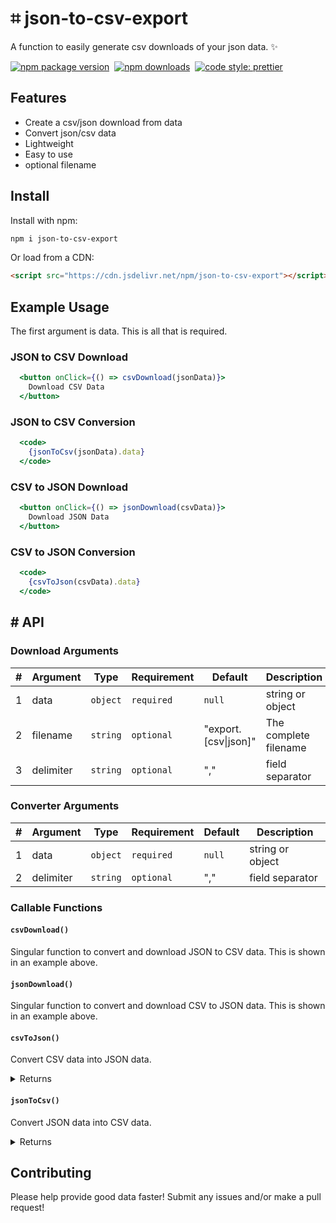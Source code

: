 

# ⌗ json-to-csv-export
A function to easily generate csv downloads of your json data. ✨

[![npm package version](https://badge.fury.io/js/json-to-csv-export.svg)](https://www.npmjs.com/package/json-to-csv-export)&nbsp;
[![npm downloads](https://img.shields.io/npm/dm/json-to-csv-export)](https://www.npmjs.com/package/json-to-csv-export)&nbsp;
[![code style: prettier](https://img.shields.io/badge/code_style-prettier-ff69b4.svg)](https://prettier.io)


<Head>
  <title>json-to-csv-export</title>
</Head>

## Features
- Create a csv/json download from data
- Convert json/csv data
- Lightweight
- Easy to use
- optional filename

## Install

Install with npm:
```sh
npm i json-to-csv-export
```
Or load from a CDN:
```html
<script src="https://cdn.jsdelivr.net/npm/json-to-csv-export"></script>
```

## Example Usage
The first argument is data. This is all that is required.

### JSON to CSV Download
```.jsx
  <button onClick={() => csvDownload(jsonData)}>
    Download CSV Data
  </button>
```

### JSON to CSV Conversion
```.jsx
  <code>
    {jsonToCsv(jsonData).data}
  </code>
```

### CSV to JSON Download
```.jsx
  <button onClick={() => jsonDownload(csvData)}>
    Download JSON Data
  </button>
```

### CSV to JSON Conversion
```.jsx
  <code>
    {csvToJson(csvData).data}
  </code>
```

##  # API

### Download Arguments
| #   | Argument  | Type     | Requirement | Default      | Description                       |
| --- | --------- | -------- | ----------- | ------------ | --------------------------        |
| 1   | data      | `object` | `required`  | `null`       | string or object                  |
| 2   | filename  | `string` | `optional`  | "export.[csv\|json]" | The complete filename     |
| 3   | delimiter | `string` | `optional`  | ","          | field separator                   |

### Converter Arguments
| #   | Argument  | Type     | Requirement | Default      | Description                       |
| --- | --------- | -------- | ----------- | ------------ | --------------------------        |
| 1   | data      | `object` | `required`  | `null`       | string or object                  |
| 2   | delimiter | `string` | `optional`  | ","          | field separator                   |

### Callable Functions
#### `csvDownload()`
Singular function to convert and download JSON to CSV data. This is shown in an example above.

#### `jsonDownload()`
Singular function to convert and download CSV to JSON data. This is shown in an example above.

#### `csvToJson()`
Convert CSV data into JSON data.
<details>
  <summary>Returns</summary>
  <br/>
  <pre font-size="1" p="3" bg="lightgray" class="prism-code css-108ro8y">
    {'{ data:string, error:string }'}
  </pre>
</details>

#### `jsonToCsv()`
Convert JSON data into CSV data.
<details>
  <summary>Returns</summary>
  <br/>
  <pre font-size="1" p="3" bg="lightgray" class="prism-code css-108ro8y">
    {'{ data:string, error:string }'}
  </pre>
</details>

## Contributing

Please help provide good data faster! Submit any issues and/or make a pull request!